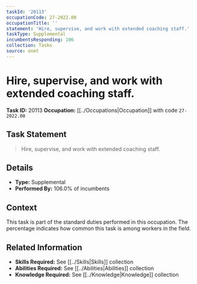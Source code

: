 ```yaml
---
taskId: '20113'
occupationCode: 27-2022.00
occupationTitle: ''
statement: 'Hire, supervise, and work with extended coaching staff.'
taskType: Supplemental
incumbentsResponding: 106
collection: Tasks
source: onet
---
```

# Hire, supervise, and work with extended coaching staff.

**Task ID:** 20113
**Occupation:** [[../Occupations|Occupation]] with code `27-2022.00`

## Task Statement

> Hire, supervise, and work with extended coaching staff.

## Details

- **Type:** Supplemental
- **Performed By:** 106.0% of incumbents

## Context

This task is part of the standard duties performed in this occupation. The percentage indicates how common this task is among workers in the field.

## Related Information

- **Skills Required:** See [[../Skills|Skills]] collection
- **Abilities Required:** See [[../Abilities|Abilities]] collection
- **Knowledge Required:** See [[../Knowledge|Knowledge]] collection
